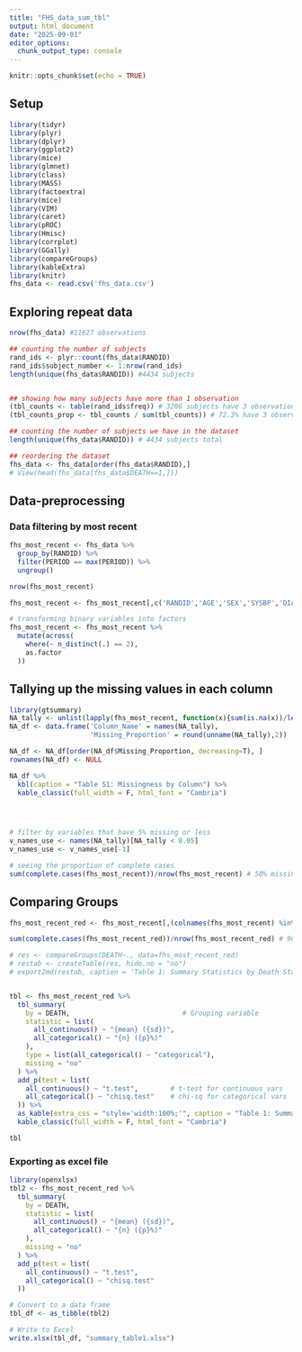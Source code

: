 ```yaml
---
title: "FHS_data_sum_tbl"
output: html_document
date: "2025-09-01"
editor_options: 
  chunk_output_type: console
---
```


```r
knitr::opts_chunk$set(echo = TRUE)
```

## Setup
```r
library(tidyr)
library(plyr)
library(dplyr)
library(ggplot2)
library(mice)
library(glmnet)
library(class)
library(MASS)
library(factoextra)
library(mice)
library(VIM)
library(caret)
library(pROC)
library(Hmisc)
library(corrplot)
library(GGally)
library(compareGroups)
library(kableExtra)
library(knitr)
fhs_data <- read.csv('fhs_data.csv')
```

## Exploring repeat data
```r
nrow(fhs_data) #11627 observations

## counting the number of subjects
rand_ids <- plyr::count(fhs_data$RANDID)
rand_ids$subject_number <- 1:nrow(rand_ids)
length(unique(fhs_data$RANDID)) #4434 subjects


## showing how many subjects have more than 1 observation
(tbl_counts <- table(rand_ids$freq)) # 3206 subjects have 3 observations
(tbl_counts_prop <- tbl_counts / sum(tbl_counts)) # 72.3% have 3 observations

## counting the number of subjects we have in the dataset
length(unique(fhs_data$RANDID)) # 4434 subjects total

## reordering the dataset
fhs_data <- fhs_data[order(fhs_data$RANDID),]
# View(head(fhs_data[fhs_data$DEATH==1,]))
```

## Data-preprocessing

### Data filtering by most recent
```r
fhs_most_recent <- fhs_data %>%
  group_by(RANDID) %>%
  filter(PERIOD == max(PERIOD)) %>%
  ungroup()

nrow(fhs_most_recent)

fhs_most_recent <- fhs_most_recent[,c('RANDID','AGE','SEX','SYSBP','DIABP','TOTCHOL','HDLC','LDLC','GLUCOSE','CURSMOKE','CIGPDAY','HEARTRTE', 'educ', 'PREVCHD', 'PREVAP', 'PREVMI','PREVSTRK', 'PREVHYP', 'ANGINA', 'HOSPMI', 'MI_FCHD', 'STROKE', 'CVD', 'ANYCHD', 'HYPERTEN', 'BMI','DIABETES','BPMEDS','DEATH')]

# transforming binary variables into factors
fhs_most_recent <- fhs_most_recent %>%
  mutate(across(
    where(~ n_distinct(.) == 2), 
    as.factor
  ))
```

## Tallying up the missing values in each column
```r
library(gtsummary)
NA_tally <- unlist(lapply(fhs_most_recent, function(x){sum(is.na(x))/length(x)}))
NA_df <- data.frame('Column_Name' = names(NA_tally),
                    'Missing_Proportion' = round(unname(NA_tally),2))

NA_df <- NA_df[order(NA_df$Missing_Proportion, decreasing=T), ]
rownames(NA_df) <- NULL

NA_df %>%
  kbl(caption = "Table S1: Missingness by Column") %>%
  kable_classic(full_width = F, html_font = "Cambria")




# filter by variables that have 5% missing or less
v_names_use <- names(NA_tally)[NA_tally < 0.05]
v_names_use <- v_names_use[-1]

# seeing the proportion of complete cases
sum(complete.cases(fhs_most_recent))/nrow(fhs_most_recent) # 50% missingness
```

## Comparing Groups
```r
fhs_most_recent_red <- fhs_most_recent[,(colnames(fhs_most_recent) %in% v_names_use)]

sum(complete.cases(fhs_most_recent_red))/nrow(fhs_most_recent_red) # 96% complete

# res <- compareGroups(DEATH~., data=fhs_most_recent_red)
# restab <- createTable(res, hide.no = "no")
# export2md(restab, caption = 'Table 1: Summary Statistics by Death Status', html_font = 'Cambria') %>% kable_classic(html_font = "Cambria")


tbl <- fhs_most_recent_red %>%
  tbl_summary(
    by = DEATH,                            # Grouping variable
    statistic = list(
      all_continuous() ~ "{mean} ({sd})", 
      all_categorical() ~ "{n} ({p}%)"
    ),
    type = list(all_categorical() ~ "categorical"),
    missing = "no"
  ) %>%
  add_p(test = list(
    all_continuous() ~ "t.test",        # t-test for continuous vars
    all_categorical() ~ "chisq.test"    # chi-sq for categorical vars
  )) %>%
  as_kable(extra_css = "style='width:100%;'", caption = "Table 1: Summary Statistics by DEATH") %>%
  kable_classic(full_width = F, html_font = "Cambria")

tbl
```

### Exporting as excel file
```r
library(openxlsx)
tbl2 <- fhs_most_recent_red %>%
  tbl_summary(
    by = DEATH,
    statistic = list(
      all_continuous() ~ "{mean} ({sd})",
      all_categorical() ~ "{n} ({p}%)"
    ),
    missing = "no"
  ) %>%
  add_p(test = list(
    all_continuous() ~ "t.test",
    all_categorical() ~ "chisq.test"
  ))

# Convert to a data frame
tbl_df <- as_tibble(tbl2)

# Write to Excel
write.xlsx(tbl_df, "summary_table1.xlsx")
```




